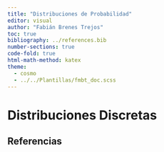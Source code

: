```yaml
---
title: "Distribuciones de Probabilidad"
editor: visual
author: "Fabián Brenes Trejos"
toc: true
bibliography: ../references.bib
number-sections: true
code-fold: true
html-math-method: katex
theme:
  - cosmo
  - ../../Plantillas/fmbt_doc.scss
---
```


# Distribuciones Discretas


## Referencias
